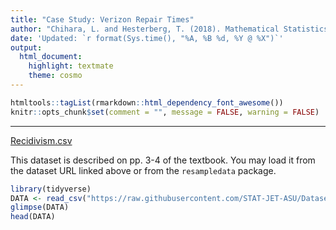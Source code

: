 ```yaml
---
title: "Case Study: Verizon Repair Times"
author: "Chihara, L. and Hesterberg, T. (2018). Mathematical Statistics with Resampling and R, 2nd Ed."
date: 'Updated: `r format(Sys.time(), "%A, %B %d, %Y @ %X")`'
output: 
  html_document: 
    highlight: textmate
    theme: cosmo
---
```


```r
htmltools::tagList(rmarkdown::html_dependency_font_awesome())
knitr::opts_chunk$set(comment = "", message = FALSE, warning = FALSE)
```

<hr>

<i class="fas fa-database"></i> [Recidivism.csv](https://raw.githubusercontent.com/STAT-JET-ASU/Datasets/master/Chihara/Recidivism.csv)

This dataset is described on pp. 3-4 of the textbook. You may load it from the dataset URL linked above or from the `resampledata` package.
    
```r
library(tidyverse)
DATA <- read_csv("https://raw.githubusercontent.com/STAT-JET-ASU/Datasets/master/Chihara/Recidivism.csv")
glimpse(DATA)
head(DATA)
```


